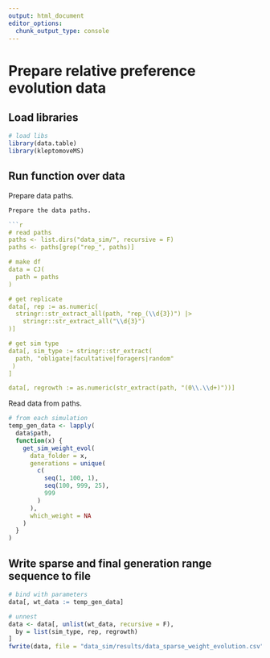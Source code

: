 ```yaml
---
output: html_document
editor_options:
  chunk_output_type: console
---
```


# Prepare relative preference evolution data

## Load libraries

```r
# load libs
library(data.table)
library(kleptomoveMS)
```

## Run function over data

Prepare data paths.

```r
Prepare the data paths.

```r
# read paths
paths <- list.dirs("data_sim/", recursive = F)
paths <- paths[grep("rep_", paths)]

# make df
data = CJ(
  path = paths
)

# get replicate
data[, rep := as.numeric(
  stringr::str_extract_all(path, "rep_(\\d{3})") |> 
    stringr::str_extract_all("\\d{3}")
)]

# get sim type
data[, sim_type := stringr::str_extract(
  path, "obligate|facultative|foragers|random"
 ) 
]

data[, regrowth := as.numeric(str_extract(path, "(0\\.\\d+)"))]
```

Read data from paths.

```r
# from each simulation
temp_gen_data <- lapply(
  data$path,
  function(x) {
    get_sim_weight_evol(
      data_folder = x,
      generations = unique(
        c(
          seq(1, 100, 1), 
          seq(100, 999, 25), 
          999
        )
      ),
      which_weight = NA
    )
  }
)
```


## Write sparse and final generation range sequence to file


```r
# bind with parameters
data[, wt_data := temp_gen_data]

# unnest
data <- data[, unlist(wt_data, recursive = F),
  by = list(sim_type, rep, regrowth)
]
fwrite(data, file = "data_sim/results/data_sparse_weight_evolution.csv")
```

